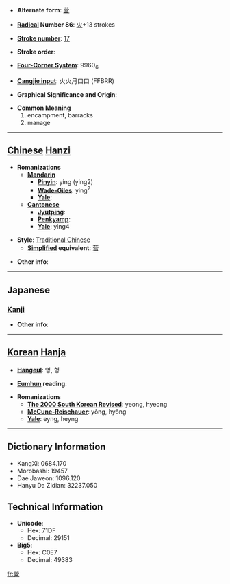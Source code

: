 * '''Alternate form''': [[营]]

* '''[[Wiktionary:Chinese radical index| Radical]] Number 86''': [[Wiktionary:Chinese radical index 火|火]]+13 strokes

* '''[[Wiktionary:Chinese total strokes index|Stroke number]]''': [[Wiktionary:Chinese total strokes index 17|17]]

* '''Stroke order''': 

* '''[[Wiktionary:Chinese four corner index|Four-Corner System]]''': 9960<sub>6</sub>

* '''[[Wiktionary:Chinese Cangjie index|Cangjie input]]''': 火火月口口 (FFBRR)

* '''Graphical Significance and Origin''': 

* '''Common Meaning'''
*#encampment, barracks
*# manage


----

== [[Chinese]] [[Hanzi]] ==

* '''Romanizations'''
** '''[[Mandarin]]'''
*** '''[[Pinyin]]''': yíng (ying2)
*** '''[[Wade-Giles]]''': ying<sup>2</sup>
*** '''[[Yale]]''': 
** '''[[Cantonese]]'''
*** '''[[Jyutping]]''':
*** '''[[Penkyamp]]''': 
*** '''[[Yale]]''': ying4

* '''Style''': [[Traditional Chinese]] 
** '''[[Simplified Chinese|Simplified]] equivalent''': [[营]]

* '''Other info''': 

----

==Japanese==
===[[Kanji]]===
{{kanji|on readings=[[えい]] (ei)|kun readings=[[いとなむ]] (itonamu)}}

* '''Other info''':  

----

== [[Korean]] [[Hanja]] ==

* '''[[Hangeul]]''': 영, 형

* '''[[Eumhun]] reading''': 

* '''Romanizations'''
** '''[[The 2000 South Korean Revised Romanization|The 2000 South Korean Revised]]''': yeong, hyeong
** '''[[McCune-Reischauer]]''': yŏng, hyŏng
** '''[[Yale]]''': eyng, heyng

----

== Dictionary Information ==

* KangXi: 0684.170
* Morobashi: 19457
* Dae Jaweon: 1096.120
* Hanyu Da Zidian: 32237.050

== Technical Information ==

* '''Unicode''':
** Hex: 71DF
** Decimal: 29151
* '''Big5''':
** Hex: C0E7
** Decimal: 49383

[[fr:營]]